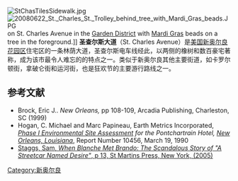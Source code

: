[[Image:StChasTilesSidewalk.jpg|right]]
[[Image:20080622_St._Charles_St._Trolley_behind_tree_with_Mardi_Gras_beads.JPG|thumb]] on St. Charles Avenue in the [[Garden_District,_New_Orleans|Garden District]] with [[Mardi_Gras|Mardi Gras]] beads on a tree in the foreground.]]
'''圣查尔斯大道'''（St. Charles Avenue）是[[美国|美国]][[新奥尔良|新奥尔良]][[花园区_(新奥尔良)|花园区]]住宅区的一条林荫大道，圣查尔斯电车线经此，以两侧的橡树和数百豪宅著称，成为该市最令人难忘的的特点之一。类似于新奥尔良其他主要街道，如卡罗尔顿街，拿破仑街和运河街，也是狂欢节的主要游行路线之一。

==参考文献==
*Brock, Eric J.. ''New Orleans,'' pp 108-109, Arcadia Publishing, Charleston, SC (1999)
*Hogan, C. Michael and Marc Papineau, Earth Metrics Incorporated, ''[[Phase_I_Environmental_Site_Assessment|Phase I Environmental Site Assessment]] for the Pontchartrain Hotel, [[New_Orleans,_Louisiana|New Orleans, Louisiana]]'', Report Number 10456, March 19, 1990
*[http://books.google.com/books?id=Vbs2JeSNOUEC&pg=PA13&dq=%22Ponchartrain+hotel%22&ei=l8LZRtL1CqHApgKCq92SCw&sig=jSgGJCtZdqFz8jV3KpuIX_k8K5o Staggs, Sam, ''When Blanche Met Brando: The Scandalous Story of "A Streetcar Named Desire"'', p 13, St Martins Press, New York, (2005)] {{Wayback|url=http://books.google.com/books?id=Vbs2JeSNOUEC&pg=PA13&dq=%22Ponchartrain+hotel%22&ei=l8LZRtL1CqHApgKCq92SCw&sig=jSgGJCtZdqFz8jV3KpuIX_k8K5o |date=20140704182615 }}

{{Commons category|St. Charles Avenue, New Orleans}}
[[Category:新奥尔良|Category:新奥尔良]]